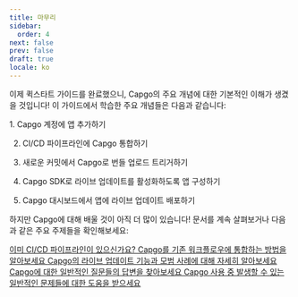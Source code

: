```yaml
---
title: 마무리
sidebar:
  order: 4
next: false
prev: false
draft: true
locale: ko
---
```



이제 퀵스타트 가이드를 완료했으니, Capgo의 주요 개념에 대한 기본적인 이해가 생겼을 것입니다! 이 가이드에서 학습한 주요 개념들은 다음과 같습니다:

<Steps>
1. Capgo 계정에 앱 추가하기

2. CI/CD 파이프라인에 Capgo 통합하기

3. 새로운 커밋에서 Capgo로 번들 업로드 트리거하기

4. Capgo SDK로 라이브 업데이트를 활성화하도록 앱 구성하기

5. Capgo 대시보드에서 앱에 라이브 업데이트 배포하기
</Steps>

하지만 Capgo에 대해 배울 것이 아직 더 많이 있습니다! 문서를 계속 살펴보거나 다음과 같은 주요 주제들을 확인해보세요:

<CardGrid stagger>
  <a href="/docs/getting-started/cicd-integration/">
    <Card title="CI/CD 통합" icon="gitlab">
      이미 CI/CD 파이프라인이 있으신가요? Capgo를 기존 워크플로우에 통합하는 방법을 알아보세요
    </Card>
  </a>

  <a href="/docs/live-updates/">
    <Card title="라이브 업데이트" icon="cloud-download">
      Capgo의 라이브 업데이트 기능과 모범 사례에 대해 자세히 알아보세요
    </Card>
  </a>

  <a href="/docs/faq/">
    <Card title="FAQ" icon="open-book">
      Capgo에 대한 일반적인 질문들의 답변을 찾아보세요
    </Card>
  </a>

  <a href="/docs/getting-started/troubleshooting/">
    <Card title="문제 해결" icon="error">
      Capgo 사용 중 발생할 수 있는 일반적인 문제들에 대한 도움을 받으세요
    </Card>
  </a>
</CardGrid>
